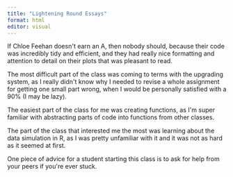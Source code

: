 ```yaml
---
title: "Lightening Round Essays"
format: html
editor: visual
---
```


If Chloe Feehan doesn\'t earn an A, then nobody should, because their code was incredibly tidy and efficient, and they had really nice formatting and attention to detail on their plots that was pleasant to read.

The most difficult part of the class was coming to terms with the upgrading system, as I really didn\'t know why I needed to revise a whole assignment for getting one small part wrong, when I would be personally satisfied with a 90% (I may be lazy).

The easiest part of the class for me was creating functions, as I\'m super familiar with abstracting parts of code into functions from other classes.

The part of the class that interested me the most was learning about the data simulation in R, as I was pretty unfamiliar with it and it was not as hard as it seemed at first.

One piece of advice for a student starting this class is to ask for help from your peers if you\'re ever stuck.

\

